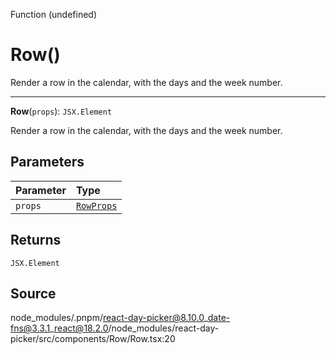 <SectionTitle>Function (undefined)</SectionTitle>

# Row()

<Description>
Render a row in the calendar, with the days and the week number.
</Description>

---

<a id="undefined" name="undefined"></a>

<SignatureMemberIdentifier>**Row**(`props`): `JSX.Element`</SignatureMemberIdentifier>

Render a row in the calendar, with the days and the week number.

## Parameters

| Parameter | Type |
| :------ | :------ |
| `props` | [`RowProps`](/api/main/interfaces/RowProps.md) |

## Returns

`JSX.Element`

## Source

node\_modules/.pnpm/react-day-picker@8.10.0\_date-fns@3.3.1\_react@18.2.0/node\_modules/react-day-picker/src/components/Row/Row.tsx:20
